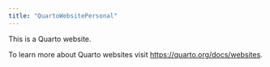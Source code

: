```yaml
---
title: "QuartoWebsitePersonal"
---
```


This is a Quarto website.

To learn more about Quarto websites visit <https://quarto.org/docs/websites>.
